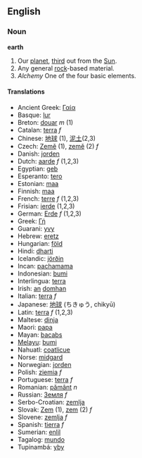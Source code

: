 ==English==
===Noun===
'''earth'''

#Our [[planet]], [[third]] out from the [[Sun]].
#Any general [[rock]]-based material.
#''Alchemy'' One of the four basic elements.

====Translations====
*Ancient Greek: [[Γαία]]
*Basque: [[lur]]
*Breton: [[douar]] ''m'' (1)
*Catalan: [[terra]] ''f''
*Chinese: [[地球]] (1), [[泥土]](2,3)
*Czech: [[Země]] (1), [[země]]  (2) ''f''
*Danish: [[jorden]]
*Dutch: [[aarde]] ''f'' (1,2,3)
*Egyptian: [[geb]]
*Esperanto: [[tero]]
*Estonian: [[maa]]
*Finnish: [[maa]]
*French: [[terre]] ''f'' (1,2,3)
*Frisian: [[ierde]] (1,2,3)
*German: [[Erde]] ''f'' (1,2,3)
*Greek: [[Γή]]
*Guarani: [[yvy]]
*Hebrew: [[eretz]]
*Hungarian: [[föld]]
*Hindi: [[dharti]]
*Icelandic: [[jörðin]]
*Incan: [[pachamama]]
*Indonesian: [[bumi]]
*Interlingua: [[terra]]
*Irish: [[an]] [[domhan]]
*Italian: [[terra]] ''f''
*Japanese: [[地球]] (ちきゅう, chikyū)
*Latin: [[terra]] ''f'' (1,2,3)
*Maltese: [[dinja]]
*Maori: [[papa]]
*Mayan: [[bacabs]]
*[[ms:Main Page|Melayu]]: [[ms:bumi|bumi]]
*Nahuatl: [[coatlicue]]
*Norse: [[midgard]]
*Norwegian: [[jorden]]
*Polish: [[ziemia]] ''f''
*Portuguese: [[terra]] ''f''
*Romanian: [[pământ]] ''n''
*Russian: [[Земля]] ''f''
*Serbo-Croatian: [[zemlja]]
*Slovak: [[Zem]] (1), [[zem]] (2) ''f''
*Slovene: [[zemlja]] ''f''
*Spanish: [[tierra]] ''f''
*Sumerian: [[enlil]]
*Tagalog: [[mundo]]
*Tupinambá: [[yby]]